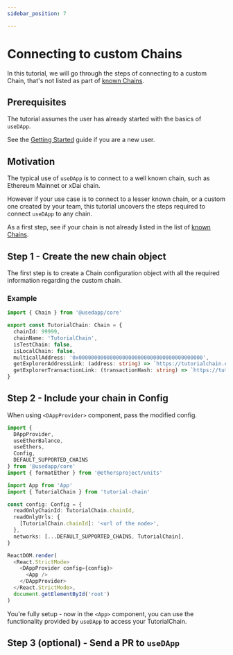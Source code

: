```yaml
---
sidebar_position: 7

---
```


# Connecting to custom Chains

In this tutorial, we will go through the steps of connecting to a custom Chain, that's not listed as part of [known Chains](https://github.com/TrueFiEng/useDApp/tree/master/packages/core/src/model/chain).

## Prerequisites

The tutorial assumes the user has already started with the basics of `useDApp`.

See the [Getting Started](../getting-started.mdx) guide if you are a new user.

## Motivation

The typical use of `useDApp` is to connect to a well known chain, such as Ethereum Mainnet or xDai chain.

However if your use case is to connect to a lesser known chain, or a custom one created by your team, this tutorial uncovers the steps required to connect `useDApp` to any chain.

As a first step, see if your chain is not already listed in the list of [known Chains](https://github.com/TrueFiEng/useDApp/tree/master/packages/core/src/model/chain).

## Step 1 - Create the new chain object

The first step is to create a Chain configuration object with all the required information regarding the custom chain.

### Example

```typescript
import { Chain } from '@usedapp/core'

export const TutorialChain: Chain = {
  chainId: 99999,
  chainName: 'TutorialChain',
  isTestChain: false,
  isLocalChain: false,
  multicallAddress: '0x0000000000000000000000000000000000000000',
  getExplorerAddressLink: (address: string) => `https://tutorialchain.etherscan.io/address/${address}`,
  getExplorerTransactionLink: (transactionHash: string) => `https://tutorialchain.etherscan.io/tx/${transactionHash}`,
}
```

## Step 2 - Include your chain in Config
When using `<DAppProvider>` component, pass the modified config.
```typescript
import {
  DAppProvider,
  useEtherBalance,
  useEthers,
  Config,
  DEFAULT_SUPPORTED_CHAINS
} from '@usedapp/core'
import { formatEther } from '@ethersproject/units'

import App from 'App'
import { TutorialChain } from 'tutorial-chain'

const config: Config = {
  readOnlyChainId: TutorialChain.chainId,
  readOnlyUrls: {
    [TutorialChain.chainId]: '<url of the node>',
  },
  networks: [...DEFAULT_SUPPORTED_CHAINS, TutorialChain],
}

ReactDOM.render(
  <React.StrictMode>
    <DAppProvider config={config}>
      <App />
    </DAppProvider>
  </React.StrictMode>,
  document.getElementById('root')
)
```
You're fully setup - now in the `<App>` component, you can use the functionality provided by `useDApp` to access your TutorialChain.

## Step 3 (optional) - Send a PR to `useDApp`
